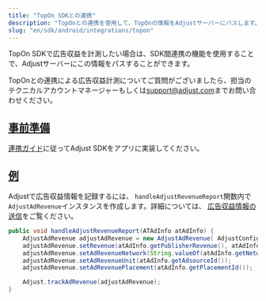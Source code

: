 ```yaml
---
title: "TopOn SDKとの連携"
description: "TopOnとの連携を使用して、TopOnの情報をAdjustサーバーにパスします。"
slug: "en/sdk/android/integrations/topon"
---
```

<minorversion added="v4.36.0"> 

TopOn SDKで広告収益を計測したい場合は、SDK間連携の機能を使用することで、Adjustサーバーにこの情報をパスすることができます。
</MinorVersion> <callout type="note"> 

TopOnとの連携による広告収益計測についてご質問がございましたら、担当のテクニカルアカウントマネージャーもしくは[support@adjust.com](mailto:support@adjust.com)までお問い合わせください。
</Callout> 

[事前準備](before-you-begin)
------------------------

[連携ガイド](/en/sdk/android)に従ってAdjust SDKをアプリに実装してください。

[例](example)
------------

Adjustで広告収益情報を記録するには、 `handleAdjustRevenueReport`関数内で`AdjustAdRevenue`インスタンスを作成します。詳細については、 [広告収益情報の送信](/en/sdk/android/features/ad-revenue)をご覧ください。

```java
public void handleAdjustRevenueReport(ATAdInfo atAdInfo) {
    AdjustAdRevenue adjustAdRevenue = new AdjustAdRevenue( AdjustConfig.AD_REVENUE_TOPON);
    adjustAdRevenue.setRevenue(atAdInfo.getPublisherRevenue(), atAdInfo.getCurrency());
    adjustAdRevenue.setAdRevenueNetwork(String.valueOf(atAdInfo.getNetworkFirmId()));
    adjustAdRevenue.setAdRevenueUnit(atAdInfo.getAdsourceId());
    adjustAdRevenue.setAdRevenuePlacement(atAdInfo.getPlacementId());

    Adjust.trackAdRevenue(adjustAdRevenue);
}
```

